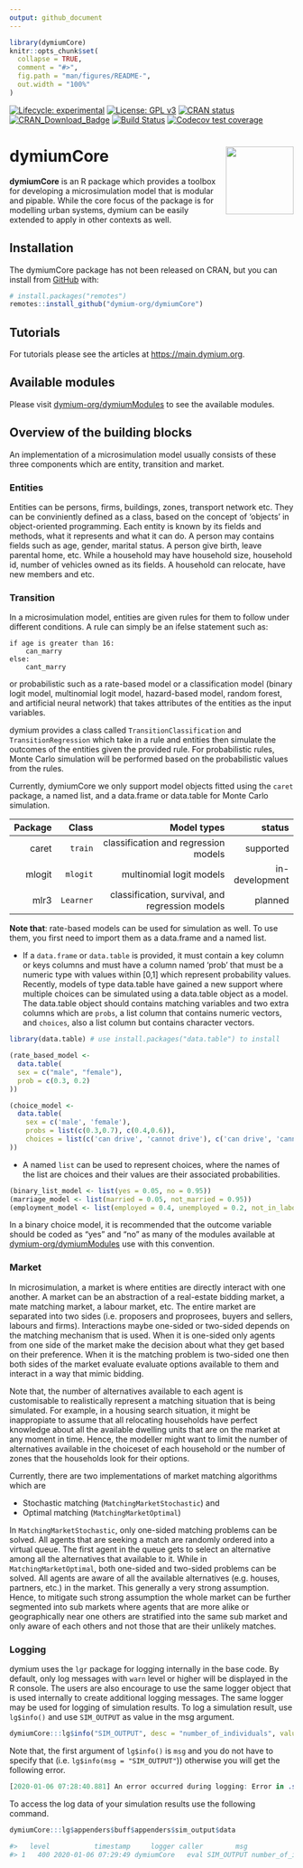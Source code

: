 ```yaml
---
output: github_document
---
```


<!-- README.md is generated from README.Rmd. Please edit that file -->

```r
library(dymiumCore)
knitr::opts_chunk$set(
  collapse = TRUE,
  comment = "#>",
  fig.path = "man/figures/README-",
  out.width = "100%"
)
```
<!-- badges: start -->
[![Lifecycle: experimental](https://img.shields.io/badge/lifecycle-experimental-orange.svg)](https://www.tidyverse.org/lifecycle/#experimental)
[![License: GPL v3](https://img.shields.io/badge/License-GPL%20v3-blue.svg)](https://www.gnu.org/licenses/gpl-3.0)
[![CRAN status](https://www.r-pkg.org/badges/version/dymiumCore)](https://CRAN.R-project.org/package=dymiumCore)
[![CRAN_Download_Badge](http://cranlogs.r-pkg.org/badges/dymiumCore)](https://CRAN.R-project.org/package=dymiumCore)
[![Build Status](https://travis-ci.org/dymium-org/dymiumCore.svg?branch=master)](https://travis-ci.org/dymium-org/dymiumCore)
[![Codecov test coverage](https://codecov.io/gh/dymium-org/dymiumCore/branch/master/graph/badge.svg)](https://codecov.io/gh/dymium-org/dymiumCore?branch=master)
<!-- badges: end -->

# dymiumCore <img src="man/figures/logo.png" align="right" alt="" width="120" />

**dymiumCore** is an R package which provides a toolbox for developing a microsimulation
model that is modular and pipable. While the core focus of the package is for modelling
urban systems, dymium can be easily extended to apply in other contexts as well.

## Installation

The dymiumCore package has not been released on CRAN, but you can install from [GitHub](https://github.com/) with:

```r
# install.packages("remotes")
remotes::install_github("dymium-org/dymiumCore")
```

## Tutorials

For tutorials please see the articles at [https://main.dymium.org](https://main.dymium.org).

## Available modules

Please visit [dymium-org/dymiumModules](https://github.com/dymium-org/dymiumModules) to see the available modules.

## Overview of the building blocks 

An implementation of a microsimulation model usually consists of these three 
components which are entity, transition and market.

### Entities

Entities can be persons, firms, buildings, zones, transport network etc. They
can be conviniently defined as a class, based on the concept of 'objects' in 
object-oriented programming. Each entity is known by its fields and methods, 
what it represents and what it can do. A person may contains fields such as age, 
gender, marital status. A person give birth, leave parental home, etc.  While 
a household may have household size, household id, number of vehicles owned as
its fields. A household can relocate, have new members and etc.

### Transition

In a microsimulation model, entities are given rules for them to follow under 
different conditions. A rule can simply be an ifelse statement such as:

```
if age is greater than 16:
    can_marry 
else:
    cant_marry
```

or probabilistic such as a rate-based model or a classification model 
(binary logit model, multinomial logit model, hazard-based model, random forest, 
and artificial neural network) that takes attributes of the entities as the
input variables.

dymium provides a class called `TransitionClassification` and `TransitionRegression` which
take in a rule and entities then simulate the outcomes of the entities given the provided rule. 
For probabilistic rules, Monte Carlo simulation will be performed based on the probabilistic values from the rules.

Currently, dymiumCore we only support model objects fitted using the `caret` package, 
a named list, and a data.frame or data.table for Monte Carlo simulation.

| Package |     Class |                                     Model types |         status |
| ------: | --------: | ----------------------------------------------: | -------------: |
|   caret |   `train` |            classification and regression models |      supported |
|  mlogit |  `mlogit` |                        multinomial logit models | in-development |
|    mlr3 | `Learner` | classification, survival, and regression models |        planned |

__Note that__: rate-based models can be used for simulation as well. To use them,
you first need to import them as  a data.frame and a named list.

- If a `data.frame` or `data.table` is provided, it must contain a key column or keys columns and
must have a column named 'prob' that must be a numeric type with values within [0,1]
which represent probability values. Recently, models of type data.table have gained 
a new support where multiple choices can be simulated using a data.table object
as a model. The data.table object should contains matching variables and two extra
columns which are `probs`, a list column that contains numeric vectors, and `choices`, also 
a list column but contains character vectors.

```r
library(data.table) # use install.packages("data.table") to install

(rate_based_model <-
  data.table(
  sex = c("male", "female"),
  prob = c(0.3, 0.2)
))

(choice_model <-
  data.table(
    sex = c('male', 'female'),
    probs = list(c(0.3,0.7), c(0.4,0.6)),
    choices = list(c('can drive', 'cannot drive'), c('can drive', 'cannot drive'))
))
```

- A named `list` can be used to represent choices, where the names of the list are 
choices and their values are their associated probabilities. 

```r
(binary_list_model <- list(yes = 0.05, no = 0.95))
(marriage_model <- list(married = 0.05, not_married = 0.95))
(employment_model <- list(employed = 0.4, unemployed = 0.2, not_in_labour_force = 0.3))
```

In a binary choice model, it is recommended that the outcome variable should be 
coded as "yes" and "no" as many of the modules available at [dymium-org/dymiumModules](https://github.com/dymium-org/dymiumModules)
use with this convention.


### Market

In microsimulation, a market is where entities are directly interact with one another.
A market can be an abstraction of a real-estate bidding market, a mate matching market,
a labour market, etc. The entire market are separated into two sides (i.e. proposers 
and proprosees, buyers and sellers, labours and firms). Interactions maybe one-sided 
or two-sided depends on the matching mechanism that is used. When it is
one-sided only agents from one side of the market make the decision about what they 
get based on their preference. When it is the matching problem is two-sided one 
then both sides of the market evaluate evaluate options available to them and interact 
in a way that mimic bidding.

Note that, the number of alternatives available to each agent is customisable to realistically 
represent a matching situation that is being simulated. For example, in a housing
search situation, it might be inappropiate to assume that all relocating households 
have perfect knowledge about all the available dwelling units that are on the market
at any moment in time. Hence, the modeller might want to limit the number of alternatives
available in the choiceset of each household or the number of zones that the households
look for their options. 

Currently, there are two implementations of market matching algorithms which are

- Stochastic matching (`MatchingMarketStochastic`) and
- Optimal matching (`MatchingMarketOptimal`)

In `MatchingMarketStochastic`, only one-sided matching problems can be solved. All
agents that are seeking a match are randomly ordered into a virtual queue.
The first agent in the queue gets to select an alternative among all the alternatives
that available to it. While in `MatchingMarketOptimal`, both one-sided and two-sided 
problems can be solved. All agents are aware of all the available alternatives 
(e.g. houses, partners, etc.) in the market. This generally a very strong assumption.
Hence, to mitigate such strong assumption the whole market can be further segmented 
into sub markets where agents that are more alike or geographically near one others
are stratified into the same sub market and only aware of each others and not those
that are their unlikely matches.

### Logging

dymium uses the `lgr` package for logging internally in the base code. By default, 
only log messages with `warn` level or higher will be displayed in the R console. 
The users are also encourage to use the same logger object that is used internally 
to create additional logging messages. The same logger may be used for logging of simulation
results. To log a simulation result, use `lg$info()` and use `SIM_OUTPUT` as value 
in the msg argument.

```r
dymiumCore:::lg$info("SIM_OUTPUT", desc = "number_of_individuals", value = 1000)
```

Note that, the first argument of `lg$info()` is `msg` and you 
do not have to specify that (i.e. `lg$info(msg = "SIM_OUTPUT"`)) otherwise you 
will get the following error.

```r
[2020-01-06 07:28:40.881] An error occurred during logging: Error in .subset2(public_bind_env, "initialize")(...): formal argument "msg" matched by multiple actual arguments
```

To access the log data of your simulation results use the following command.

```r
dymiumCore:::lg$appenders$buff$appenders$sim_output$data
```
```r
#>   level           timestamp     logger caller        msg                  desc     value
#> 1   400 2020-01-06 07:29:49 dymiumCore   eval SIM_OUTPUT number_of_individuals      1000
```

